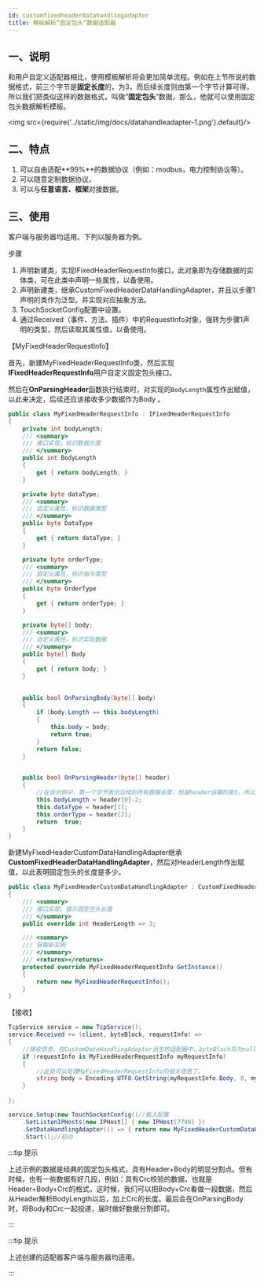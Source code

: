 ```yaml
---
id: customfixedheaderdatahandlingadapter
title: 模板解析“固定包头”数据适配器
---
```



## 一、说明

和用户自定义适配器相比，使用模板解析将会更加简单流程。例如在上节所说的数据格式，前三个字节是**固定长度**的，为3，而后续长度则由第一个字节计算可得，所以我们把类似这样的数据格式，叫做“**固定包头**”数据，那么，他就可以使用固定包头数据解析模板。

<img src={require('../static/img/docs/datahandleadapter-1.png').default}/>

## 二、特点

1. 可以自由适配**99%**的数据协议（例如：modbus，电力控制协议等）。
2. 可以随意定制数据协议。
3. 可以与**任意语言、框架**对接数据。


## 三、使用

客户端与服务器均适用。下列以服务器为例。

步骤

1. 声明新建类，实现IFixedHeaderRequestInfo接口，此对象即为存储数据的实体类，可在此类中声明一些属性，以备使用。
2. 声明新建类，继承CustomFixedHeaderDataHandlingAdapter，并且以步骤1声明的类作为泛型。并实现对应抽象方法。
3. TouchSocketConfig配置中设置。
4. 通过Received（事件、方法、插件）中的RequestInfo对象，强转为步骤1声明的类型，然后读取其属性值，以备使用。

【MyFixedHeaderRequestInfo】

首先，新建MyFixedHeaderRequestInfo类，然后实现**IFixedHeaderRequestInfo**用户自定义固定包头接口。

然后在**OnParsingHeader**函数执行结束时，对实现的`BodyLength`属性作出赋值，以此来决定，后续还应该接收多少数据作为Body 。

```csharp
public class MyFixedHeaderRequestInfo : IFixedHeaderRequestInfo
{
    private int bodyLength;
    /// <summary>
    /// 接口实现，标识数据长度
    /// </summary>
    public int BodyLength
    {
        get { return bodyLength; }
    }

    private byte dataType;
    /// <summary>
    /// 自定义属性，标识数据类型
    /// </summary>
    public byte DataType
    {
        get { return dataType; }
    }

    private byte orderType;
    /// <summary>
    /// 自定义属性，标识指令类型
    /// </summary>
    public byte OrderType
    {
        get { return orderType; }
    }

    private byte[] body;
    /// <summary>
    /// 自定义属性，标识实际数据
    /// </summary>
    public byte[] Body
    {
        get { return body; }
    }

   
    public bool OnParsingBody(byte[] body)
    {
        if (body.Length == this.bodyLength)
        {
            this.body = body;
            return true;
        }
        return false;
    }

  
    public bool OnParsingHeader(byte[] header)
    {
        //在该示例中，第一个字节表示后续的所有数据长度，但是header设置的是3，所以后续还应当接收length-2个长度。
        this.bodyLength = header[0]-2;
        this.dataType = header[1];
        this.orderType = header[2];
        return  true;
    }
}

```

新建MyFixedHeaderCustomDataHandlingAdapter继承**CustomFixedHeaderDataHandlingAdapter**，然后对HeaderLength作出赋值，以此表明固定包头的长度是多少。

```csharp
public class MyFixedHeaderCustomDataHandlingAdapter : CustomFixedHeaderDataHandlingAdapter<MyFixedHeaderRequestInfo>
{
    /// <summary>
    /// 接口实现，指示固定包头长度
    /// </summary>
    public override int HeaderLength => 3;

    /// <summary>
    /// 获取新实例
    /// </summary>
    /// <returns></returns>
    protected override MyFixedHeaderRequestInfo GetInstance()
    {
        return new MyFixedHeaderRequestInfo();
    }
}
```

【接收】

```csharp {15}
TcpService service = new TcpService();
service.Received += (client, byteBlock, requestInfo) =>
{
    //接收信息，在CustomDataHandlingAdapter派生的适配器中，byteBlock将为null，requestInfo将为适配器定义的泛型
    if (requestInfo is MyFixedHeaderRequestInfo myRequestInfo)
    {
        //此处可以处理MyFixedHeaderRequestInfo的相关信息了。
        string body = Encoding.UTF8.GetString(myRequestInfo.Body, 0, myRequestInfo.Body.Length);
    }
  
};

service.Setup(new TouchSocketConfig()//载入配置     
    .SetListenIPHosts(new IPHost[] { new IPHost(7790) })
    .SetDataHandlingAdapter(() => { return new MyFixedHeaderCustomDataHandlingAdapter(); }))//配置适配器
    .Start();//启动
```

:::tip 提示

上述示例的数据是经典的固定包头格式，具有Header+Body的明显分割点。但有时候，也有一些数据有好几段，例如：具有Crc校验的数据，也就是Header+Body+Crc的格式，这时候，我们可以把Body+Crc看做一段数据，然后从Header解析BodyLength以后，加上Crc的长度。最后会在OnParsingBody时，将Body和Crc一起投递，届时做好数据分割即可。

:::  


:::tip 提示

上述创建的适配器客户端与服务器均适用。

:::  